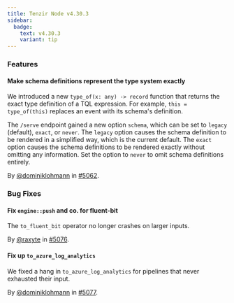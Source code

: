 ```yaml
---
title: Tenzir Node v4.30.3
sidebar:
  badge:
    text: v4.30.3
    variant: tip
---
```


### Features

#### Make schema definitions represent the type system exactly

We introduced a new `type_of(x: any) -> record` function that returns the exact
type definition of a TQL expression. For example, `this = type_of(this)`
replaces an event with its schema's definition.

The `/serve` endpoint gained a new option `schema`, which can be set to `legacy`
(default), `exact`, or `never`. The `legacy` option causes the schema definition
to be rendered in a simplified way, which is the current default. The `exact`
option causes the schema definitions to be rendered exactly without omitting any
information. Set the option to `never` to omit schema definitions entirely.

By [@dominiklohmann](https://github.com/dominiklohmann) in [#5062](https://github.com/tenzir/tenzir/pull/5062).

### Bug Fixes

#### Fix `engine::push` and co. for fluent-bit

The `to_fluent_bit` operator no longer crashes on larger inputs.

By [@raxyte](https://github.com/raxyte) in [#5076](https://github.com/tenzir/tenzir/pull/5076).

#### Fix up `to_azure_log_analytics`

We fixed a hang in `to_azure_log_analytics` for pipelines that never exhausted
their input.

By [@dominiklohmann](https://github.com/dominiklohmann) in [#5077](https://github.com/tenzir/tenzir/pull/5077).
